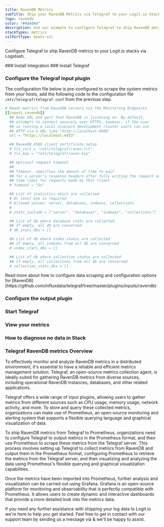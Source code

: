 ```yaml
---
title: RavenDB Metrics
subTitle: Ship your RavenDB Metrics via Telegraf to your Logit.io Stack
logo: ravendb
color: "#4d4d4d"
description: Use our example to configure Telegraf to ship RavenDB metrics to your Logit.io stacks. Configure Telegraf to send RavenDB metrics to Logstash or Elastic.
stackTypes: metrics
sslPortType: beats-ssl
---
```


Configure Telegraf to ship RavenDB metrics to your Logit.io stacks via Logstash.

<Steps>
  ### Install Integration
  <InstallIntegration/>
  ### Install Telegraf

  <InstallTelegraf />

  ### Configure the Telegraf input plugin

  The configuration file below is pre-configured to scrape the system metrics from your hosts, add the following code to the configuration file `/etc/telegraf/telegraf.conf` from the previous step.

  ```yaml copy
  # Reads metrics from RavenDB servers via the Monitoring Endpoints
  [[inputs.ravendb]]
    ## Node URL and port that RavenDB is listening on. By default,
    ## attempts to connect securely over HTTPS, however, if the user
    ## is running a local unsecure development cluster users can use
    ## HTTP via a URL like "http://localhost:8080"
    url = "https://localhost:4433"

    ## RavenDB X509 client certificate setup
    # tls_cert = "/etc/telegraf/raven.crt"
    # tls_key = "/etc/telegraf/raven.key"

    ## Optional request timeout
    ##
    ## Timeout, specifies the amount of time to wait
    ## for a server's response headers after fully writing the request and
    ## time limit for requests made by this client
    # timeout = "5s"

    ## List of statistics which are collected
    # At least one is required
    # Allowed values: server, databases, indexes, collections
    #
    # stats_include = ["server", "databases", "indexes", "collections"]

    ## List of db where database stats are collected
    ## If empty, all db are concerned
    # db_stats_dbs = []

    ## List of db where index status are collected
    ## If empty, all indexes from all db are concerned
    # index_stats_dbs = []

    ## List of db where collection status are collected
    ## If empty, all collections from all db are concerned
    # collection_stats_dbs = []
  ```
  <Callout type="info">
    Read more about how to configure data scraping and configuration options for [RavenDB](https://github.com/influxdata/telegraf/tree/master/plugins/inputs/ravendb)
  </Callout>

  ### Configure the output plugin

  <TelegrafOutputPlugin />

  ### Start Telegraf

  <StartTelegraf />

  ### View your metrics
  <LaunchStack source="RavenDB_Metrics_via_Telegraf" utmMedium="metrics" utmCampaign="telegraf-RavenDB-metrics" />

  ### How to diagnose no data in Stack

  <DiagnoseNoData />

</Steps>

### Telegraf RavenDB metrics Overview

To effectively monitor and analyze RavenDB metrics in a distributed environment, it's essential to have a 
reliable and efficient metrics management solution. Telegraf, an open-source metrics collection agent, 
is ideally suited for gathering RavenDB metrics from diverse sources, including operational RavenDB 
instances, databases, and other related applications.

Telegraf offers a wide range of input plugins, allowing users to gather metrics from different sources 
such as CPU usage, memory usage, network activity, and more. To store and query these collected metrics, 
organizations can make use of Prometheus, an open-source monitoring and alerting system that supports 
a flexible querying language and graphical visualization of data.

To ship RavenDB metrics from Telegraf to Prometheus, organizations need to configure Telegraf to output 
metrics in the Prometheus format, and then use Prometheus to scrape these metrics from the Telegraf server. 
This process involves setting up Telegraf to collect metrics from RavenDB and output them in the Prometheus 
format, configuring Prometheus to retrieve the metrics from the Telegraf server, and then visualizing and 
analyzing the data using Prometheus's flexible querying and graphical visualization capabilities.

Once the metrics have been imported into Prometheus, further analysis and visualization can be carried out 
using Grafana. Grafana is an open-source platform for monitoring and observability that is perfectly 
compatible with Prometheus. It allows users to create dynamic and interactive dashboards that provide 
a more detailed look into the metrics data.

If you need any further assistance with shipping your log data to Logit.io we're here to help you get started. 
Feel free to get in contact with our support team by sending us a message via <IntercomButton text="live chat" /> 
& we'll be happy to assist.